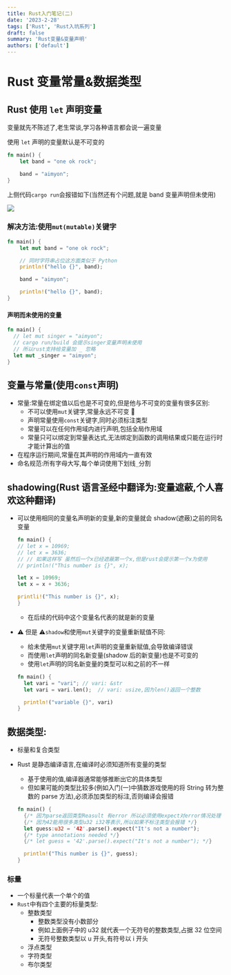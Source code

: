 ```yaml
---
title: Rust入门笔记(二)
date: '2023-2-28'
tags: ['Rust', 'Rust入坑系列']
draft: false
summary: 'Rust变量&变量声明'
authors: ['default']
---
```


# Rust 变量常量&数据类型

## Rust 使用 `let` 声明变量

变量就先不陈述了,老生常谈,学习各种语言都会说一遍变量

使用 `let` 声明的变量默认是不可变的

```rust
fn main() {
    let band = "one ok rock";

    band = "aimyon";
}
```

上侧代码`cargo run`会报错如下(当然还有个问题,就是 band 变量声明但未使用)

![](/blog/varError.png)

### 解决方法:使用`mut(mutable)`关键字

```rust
fn main() {
    let mut band = "one ok rock";

    // 同时字符串占位这方面类似于 Python
    println!("hello {}", band);

    band = "aimyon";

    println!("hello {}", band);
}
```

#### 声明而未使用的变量

```rust
fn main() {
  // let mut singer = "aimyon";
  // cargo run/build 会提示singer变量声明未使用
  // 所以rust支持给变量加 _ 忽略
  let mut _singer = "aimyon";
}
```

## 变量与常量(使用`const`声明)

- 常量:常量在绑定值以后也是不可变的,但是他与不可变的变量有很多区别:
  - 不可以使用`mut`关键字,常量永远不可变 🙅
  - 声明常量使用`const`关键字,同时必须标注类型
  - 常量可以在任何作用域内进行声明,包括全局作用域
  - 常量只可以绑定到常量表达式,无法绑定到函数的调用结果或只能在运行时才能计算出的值
- 在程序运行期间,常量在其声明的作用域内一直有效
- 命名规范:所有字母大写,每个单词使用下划线`_`分割

## shadowing(Rust 语言圣经中翻译为:变量遮蔽,个人喜欢这种翻译)

- 可以使用相同的变量名声明新的变量,新的变量就会 shadow(遮蔽)之前的同名变量

  ```rust
  fn main() {
  // let x = 10969;
  // let x = 3636;
  // // 如果这样写 虽然后一个x已经遮蔽第一个x,但是rust会提示第一个x为使用
  // println!("This number is {}", x);

  let x = 10969;
  let x = x + 3636;

  printli!("This number is {}", x);
  }
  ```

  - 在后续的代码中这个变量名代表的就是新的变量

- ⚠️ 但是 ⚠️`shadow`和使用`mut`关键字的变量重新赋值不同:

  - 给未使用`mut`关键字用`let`声明的变量重新赋值,会导致编译错误
  - 而使用`let`声明的同名新变量(shadow 后的新变量)也是不可变的
  - 使用`let`声明的同名新变量的类型可以和之前的不一样

  ```rust
  fn main() {
    let vari = "vari"; // vari: &str
    let vari = vari.len();  // vari: usize,因为len()返回一个整数

    println!("variable {}", vari)
  }
  ```

## 数据类型:

- 标量和复合类型
- Rust 是静态编译语言,在编译时必须知道所有变量的类型

  - 基于使用的值,编译器通常能够推断出它的具体类型
  - 但如果可能的类型比较多(例如入门(一)中猜数游戏使用的将 String 转为整数的 parse 方法),必须添加类型的标注,否则编译会报错

  ```rust
  fn main() {
    {/* 因为parse返回类型Reasult 有error 所以必须使用expect对error情况处理 */}
    {/* 因为42能用很多类型u32 i32等表示,所以如果不标注类型会报错 */}
    let guess:u32 = '42'.parse().expect("It's not a number");
    {/* type annotations needed */}
    {/* let guess = '42'.parse().expect("It's not a number"); */}

    println!("This number is {}", guess);
  }
  ```

### 标量

- 一个标量代表一个单个的值
- `Rust`中有四个主要的标量类型:
  - 整数类型
    - 整数类型没有小数部分
    - 例如上面例子中的 u32 就代表一个无符号的整数类型,占据 32 位空间
    - 无符号整数类型以 u 开头,有符号以 i 开头
  - 浮点类型
  - 字符类型
  - 布尔类型
